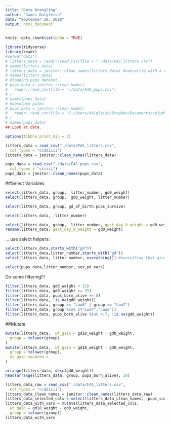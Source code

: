 ```yaml
---
title: "Data Wrangling"
author: "James Dalgleish"
date: "September 20, 2018"
output: html_document
---
```


```r
knitr::opts_chunk$set(echo = TRUE)
```
```r
library(tidyverse)
library(readr)
#setwd("data")
# litters_data = readr::read_csv(file = "./data/FAS_litters.csv")
# names(litters_data)
# litters_data = janitor::clean_names(litters_data) #overwrite with a new version with cleaner names.
# names(litters_data)
# #loading pups dataset.
# pups_data = janitor::clean_names(
#   readr::read_csv(file = "./data/FAS_pups.csv")
# )
# names(pups_data)
# #absolute paths
# pups_data = janitor::clean_names(
#   readr::read_csv(file = "C:/Users/dalgleish/Dropbox/Documents/columbia/p8105/lecture/data_import_p8105_jld2227/data/FAS_pups.csv")
# )
# names(pups_data)
## Look at data.

```
```r
options(tibble.print_min = 3)

litters_data = read_csv("./data/FAS_litters.csv",
  col_types = "ccddiiii")
litters_data = janitor::clean_names(litters_data)

pups_data = read_csv("./data/FAS_pups.csv",
  col_types = "ciiiii")
pups_data = janitor::clean_names(pups_data)

```
##Select Variables
```r
select(litters_data, group,  litter_number, gd0_weight)
select(litters_data, group,  gd0_weight, litter_number)
```
```r
select(litters_data, group, gd_of_birth:pups_survive)
```
```r
select(litters_data, -litter_number)
```
```r
select(litters_data, group,  litter_number, gest_day_0_weight = gd0_weight)
rename(litters_data, gest_day_0_weight = gd0_weight)
```
... use select helpers:

```r
select(litters_data,starts_with("gd"))
select(litters_data,litter_number,starts_with("gd"))
select(litters_data, litter_number, everything()) #everything that gives everything that you haven't already selected. You can put the more important variables  on the left.
```

```r
select(pups_data,litter_number, sex,pd_ears)
```
Do some filtering!!!
```r
filter(litters_data, gd0_weight < 25)
filter(litters_data, gd0_weight >= 25)
filter(litters_data, pups_born_alive == 8)
filter(litters_data, !is.na(gd0_weight))
filter(litters_data, group == "Low8" | group == "Low7")
filter(litters_data, group %in% c("Low7","Low8"))
filter(litters_data, pups_born_alive %in% 4:7, !is.na(gd0_weight))
```

##Mutate
```r
mutate(litters_data,  wt_gain = gd18_weight - gd0_weight,
  group = tolower(group)
)
mutate(litters_data,  wt_gain = gd18_weight - gd0_weight,
  group = tolower(group),
  wt_gain_squared = 
)

```

```r
arrange(litters_data, desc(gd0_weight))
head(arrange(litters_data, group, pups_born_alive), 10)
```
```r
litters_data_raw = read_csv("./data/FAS_litters.csv",
  col_types = "ccddiiii")
litters_data_clean_names = janitor::clean_names(litters_data_raw)
litters_data_selected_cols = select(litters_data_clean_names, -pups_survive)
litters_data_with_vars = mutate(litters_data_selected_cols, 
  wt_gain = gd18_weight - gd0_weight,
  group = tolower(group))
litters_data_with_vars
```

```r

```

